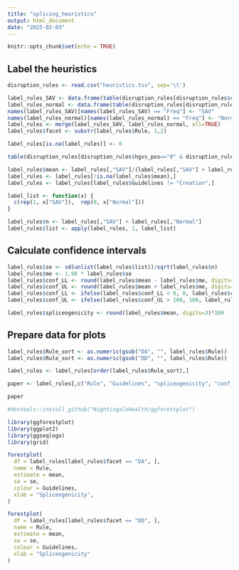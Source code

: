 ```yaml
---
title: "splicing_heuristics"
output: html_document
date: "2025-02-03"
---
```


```r
knitr::opts_chunk$set(echo = TRUE)
```


## Label the heuristics
```r

disruption_rules <- read.csv("heuristics.tsv", sep='\t')

label_rules_SAV <- data.frame(table(disruption_rules[disruption_rules$class == "SVDBSplice", c("Rule", "Guidelines")]))
label_rules_normal <- data.frame(table(disruption_rules[disruption_rules$class == "SVDBNormal", c("Rule", "Guidelines")]))
names(label_rules_SAV)[names(label_rules_SAV) == "Freq"] <- "SAV"
names(label_rules_normal)[names(label_rules_normal) == "Freq"] <- "Normal"
label_rules <- merge(label_rules_SAV, label_rules_normal, all=TRUE)
label_rules$facet <- substr(label_rules$Rule, 1,2)

label_rules[is.na(label_rules)] <- 0

table(disruption_rules[disruption_rules$hgvs_pos=="0" & disruption_rules$Region == "Donor","class"])

label_rules$mean <- label_rules[,"SAV"]/(label_rules[,"SAV"] + label_rules[,"Normal"])
label_rules <- label_rules[!is.na(label_rules$mean),]
label_rules <- label_rules[label_rules$Guidelines != "Creation",]

label_list <- function(x) {
  c(rep(1, x["SAV"]),  rep(0, x["Normal"]))
}

label_rules$n <- label_rules[,"SAV"] + label_rules[,"Normal"]
label_rules$list <- apply(label_rules, 1, label_list)

```


## Calculate confidence intervals
```r

label_rules$se <- sd(unlist(label_rules$list))/sqrt(label_rules$n)
label_rules$me <- 1.96 * label_rules$se
label_rules$conf_LL <- round(label_rules$mean - label_rules$me, digits=3)*100
label_rules$conf_UL <- round(label_rules$mean + label_rules$me, digits=3)*100
label_rules$conf_LL <- ifelse(label_rules$conf_LL < 0, 0, label_rules$conf_LL)
label_rules$conf_UL <- ifelse(label_rules$conf_UL > 100, 100, label_rules$conf_UL)

label_rules$spliceogenicity <- round(label_rules$mean, digits=3)*100
```

## Prepare data for plots
```r
label_rules$Rule_sort <- as.numeric(gsub("DA", "", label_rules$Rule))
label_rules$Rule_sort <- as.numeric(gsub("DD", "", label_rules$Rule))

label_rules <- label_rules[order(label_rules$Rule_sort),]

paper <- label_rules[,c("Rule", "Guidelines", "spliceogenicity", "conf_LL", "conf_UL", "n")]

paper
```

```r
#devtools::install_github("NightingaleHealth/ggforestplot")

library(ggforestplot)
library(ggplot2)
library(ggseqlogo)
library(grid) 

forestplot(
  df = label_rules[label_rules$facet == "DA", ],
  name = Rule,
  estimate = mean,
  se = se,
  colour = Guidelines,
  xlab = "Spliceogenicity",
)

```

```r

forestplot(
  df = label_rules[label_rules$facet == "DD", ],
  name = Rule,
  estimate = mean,
  se = se,
  colour = Guidelines,
  xlab = "Spliceogenicity"
) 

```

